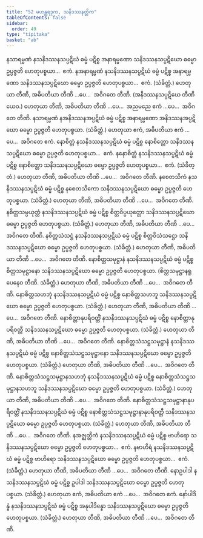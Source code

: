 ```yaml
---
title: "52 မဟန္တရဒုက, သနိဒဿနတ္တိက"
tableOfContents: false
sidebar:
  order: 49
type: "tipitaka"
basket: "ab"
---
```



<DynamicBreadcrumb />

<Division number="105">

<Paragraph number="277">
နသာရမ္မဏံ နသနိဒဿနသပ္ပဋိဃံ ဓမ္မံ ပဋိစ္စ အနာရမ္မဏော သနိဒဿနသပ္ပဋိဃော ဓမ္မော ဥပ္ပဇ္ဇတိ ဟေတုပစ္စယာ…  ဧကံ.
</Paragraph>

<Paragraph number="278">
နအနာရမ္မဏံ နသနိဒဿနသပ္ပဋိဃံ ဓမ္မံ ပဋိစ္စ အနာရမ္မဏော သနိဒဿနသပ္ပဋိဃော ဓမ္မော ဥပ္ပဇ္ဇတိ ဟေတုပစ္စယာ…  ဧကံ. (သံခိတ္တံ.) ဟေတုယာ တီဏိ, အဓိပတိယာ တီဏိ …ပေ…  အဝိဂတေ တီဏိ.
</Paragraph>

<Paragraph number="279">
(အနိဒဿနသပ္ပဋိဃေ တီဏိယေဝ.) ဟေတုယာ တီဏိ, အဓိပတိယာ တီဏိ …ပေ…  အညမညေ ဧကံ …ပေ…  အဝိဂတေ တီဏိ.
</Paragraph>

<Paragraph number="280">
နသာရမ္မဏံ နအနိဒဿနအပ္ပဋိဃံ ဓမ္မံ ပဋိစ္စ အနာရမ္မဏော အနိဒဿနအပ္ပဋိဃော ဓမ္မော ဥပ္ပဇ္ဇတိ ဟေတုပစ္စယာ. (သံခိတ္တံ.) ဟေတုယာ ဧကံ, အဓိပတိယာ ဧကံ …ပေ…  အဝိဂတေ ဧကံ.
</Paragraph>

</Division>
<Division number="106">

<Paragraph number="281">
နောစိတ္တံ နသနိဒဿနသပ္ပဋိဃံ ဓမ္မံ ပဋိစ္စ နောစိတ္တော သနိဒဿနသပ္ပဋိဃော ဓမ္မော ဥပ္ပဇ္ဇတိ ဟေတုပစ္စယာ…  ဧကံ.
</Paragraph>

<Paragraph number="282">
နနောစိတ္တံ နသနိဒဿနသပ္ပဋိဃံ ဓမ္မံ ပဋိစ္စ နောစိတ္တော သနိဒဿနသပ္ပဋိဃော ဓမ္မော ဥပ္ပဇ္ဇတိ ဟေတုပစ္စယာ…  ဧကံ. (သံခိတ္တံ.)
</Paragraph>

<Paragraph number="283">
ဟေတုယာ တီဏိ, အဓိပတိယာ တီဏိ …ပေ…  အဝိဂတေ တီဏိ.
</Paragraph>

</Division>
<Division number="107">

<Paragraph number="284">
နစေတသိကံ နသနိဒဿနသပ္ပဋိဃံ ဓမ္မံ ပဋိစ္စ နစေတသိကော သနိဒဿနသပ္ပဋိဃော ဓမ္မော ဥပ္ပဇ္ဇတိ ဟေတုပစ္စယာ. (သံခိတ္တံ.)
</Paragraph>

<Paragraph number="285">
ဟေတုယာ တီဏိ, အဓိပတိယာ တီဏိ …ပေ…  အဝိဂတေ တီဏိ.
</Paragraph>

</Division>
<Division number="108">

<Paragraph number="286">
နစိတ္တသမ္ပယုတ္တံ နသနိဒဿနသပ္ပဋိဃံ ဓမ္မံ ပဋိစ္စ စိတ္တဝိပ္ပယုတ္တော သနိဒဿနသပ္ပဋိဃော ဓမ္မော ဥပ္ပဇ္ဇတိ ဟေတုပစ္စယာ. (သံခိတ္တံ.)
</Paragraph>

<Paragraph number="287">
ဟေတုယာ တီဏိ, အဓိပတိယာ တီဏိ …ပေ…  အဝိဂတေ တီဏိ.
</Paragraph>

</Division>
<Division number="109">

<Paragraph number="288">
နစိတ္တသံသဋ္ဌံ နသနိဒဿနသပ္ပဋိဃံ ဓမ္မံ ပဋိစ္စ စိတ္တဝိသံသဋ္ဌော သနိဒဿနသပ္ပဋိဃော ဓမ္မော ဥပ္ပဇ္ဇတိ ဟေတုပစ္စယာ. (သံခိတ္တံ.)
</Paragraph>

<Paragraph number="289">
ဟေတုယာ တီဏိ, အဓိပတိယာ တီဏိ …ပေ…  အဝိဂတေ တီဏိ.
</Paragraph>

</Division>
<Division number="110">

<Paragraph number="290">
နောစိတ္တသမုဋ္ဌာနံ နသနိဒဿနသပ္ပဋိဃံ ဓမ္မံ ပဋိစ္စ စိတ္တသမုဋ္ဌာနော သနိဒဿနသပ္ပဋိဃော ဓမ္မော ဥပ္ပဇ္ဇတိ ဟေတုပစ္စယာ. (စိတ္တသမုဋ္ဌာနရူပေနေဝ တီဏိ. သံခိတ္တံ.)
</Paragraph>

<Paragraph number="291">
ဟေတုယာ တီဏိ, အဓိပတိယာ တီဏိ …ပေ…  အဝိဂတေ တီဏိ.
</Paragraph>

</Division>
<Division number="111">

<Paragraph number="292">
နောစိတ္တသဟဘုံ နသနိဒဿနသပ္ပဋိဃံ ဓမ္မံ ပဋိစ္စ နောစိတ္တသဟဘူ သနိဒဿနသပ္ပဋိဃော ဓမ္မော ဥပ္ပဇ္ဇတိ ဟေတုပစ္စယာ. (သံခိတ္တံ.)
</Paragraph>

<Paragraph number="293">
ဟေတုယာ တီဏိ, အဓိပတိယာ တီဏိ …ပေ…  အဝိဂတေ တီဏိ.
</Paragraph>

</Division>
<Division number="112">

<Paragraph number="294">
နောစိတ္တာနုပရိဝတ္တိံ နသနိဒဿနသပ္ပဋိဃံ ဓမ္မံ ပဋိစ္စ နောစိတ္တာနုပရိဝတ္တီ သနိဒဿနသပ္ပဋိဃော ဓမ္မော ဥပ္ပဇ္ဇတိ ဟေတုပစ္စယာ. (သံခိတ္တံ.)
</Paragraph>

<Paragraph number="295">
ဟေတုယာ တီဏိ, အဓိပတိယာ တီဏိ …ပေ…  အဝိဂတေ တီဏိ.
</Paragraph>

</Division>
<Division number="113">

<Paragraph number="296">
နောစိတ္တသံသဋ္ဌသမုဋ္ဌာနံ နသနိဒဿနသပ္ပဋိဃံ ဓမ္မံ ပဋိစ္စ နောစိတ္တသံသဋ္ဌသမုဋ္ဌာနော သနိဒဿနသပ္ပဋိဃော ဓမ္မော ဥပ္ပဇ္ဇတိ ဟေတုပစ္စယာ. (သံခိတ္တံ.)
</Paragraph>

<Paragraph number="297">
ဟေတုယာ တီဏိ, အဓိပတိယာ တီဏိ …ပေ…  အဝိဂတေ တီဏိ.
</Paragraph>

</Division>
<Division number="114">

<Paragraph number="298">
နောစိတ္တသံသဋ္ဌသမုဋ္ဌာနသဟဘုံ နသနိဒဿနသပ္ပဋိဃံ ဓမ္မံ ပဋိစ္စ နောစိတ္တသံသဋ္ဌသမုဋ္ဌာနသဟဘူ သနိဒဿနသပ္ပဋိဃော ဓမ္မော ဥပ္ပဇ္ဇတိ ဟေတုပစ္စယာ. (သံခိတ္တံ.)
</Paragraph>

<Paragraph number="299">
ဟေတုယာ တီဏိ, အဓိပတိယာ တီဏိ …ပေ…  အဝိဂတေ တီဏိ.
</Paragraph>

</Division>
<Division number="115">

<Paragraph number="300">
နောစိတ္တသံသဋ္ဌသမုဋ္ဌာနာနုပရိဝတ္တိံ နသနိဒဿနသပ္ပဋိဃံ ဓမ္မံ ပဋိစ္စ နောစိတ္တသံသဋ္ဌသမုဋ္ဌာနာနုပရိဝတ္တီ သနိဒဿနသပ္ပဋိဃော ဓမ္မော ဥပ္ပဇ္ဇတိ ဟေတုပစ္စယာ. (သံခိတ္တံ.)
</Paragraph>

<Paragraph number="301">
ဟေတုယာ တီဏိ, အဓိပတိယာ တီဏိ …ပေ…  အဝိဂတေ တီဏိ.
</Paragraph>

</Division>
<Division number="116">

<Paragraph number="302">
နအဇ္ဈတ္တိကံ နသနိဒဿနသပ္ပဋိဃံ ဓမ္မံ ပဋိစ္စ ဗာဟိရော သနိဒဿနသပ္ပဋိဃော ဓမ္မော ဥပ္ပဇ္ဇတိ ဟေတုပစ္စယာ…  ဧကံ.
</Paragraph>

<Paragraph number="303">
နဗာဟိရံ နသနိဒဿနသပ္ပဋိဃံ ဓမ္မံ ပဋိစ္စ ဗာဟိရော သနိဒဿနသပ္ပဋိဃော ဓမ္မော ဥပ္ပဇ္ဇတိ ဟေတုပစ္စယာ…  ဧကံ. (သံခိတ္တံ.)
</Paragraph>

<Paragraph number="304">
ဟေတုယာ တီဏိ, အဓိပတိယာ တီဏိ …ပေ…  အဝိဂတေ တီဏိ.
</Paragraph>

</Division>
<Division number="117">

<Paragraph number="305">
နောဥပါဒါ နသနိဒဿနသပ္ပဋိဃံ ဓမ္မံ ပဋိစ္စ ဥပါဒါ သနိဒဿနသပ္ပဋိဃော ဓမ္မော ဥပ္ပဇ္ဇတိ ဟေတုပစ္စယာ. (သံခိတ္တံ.)
</Paragraph>

<Paragraph number="306">
ဟေတုယာ ဧကံ, အဓိပတိယာ ဧကံ …ပေ…  အဝိဂတေ ဧကံ.
</Paragraph>

</Division>
<Division number="118">

<Paragraph number="307">
နော်ပါဒိန္နံ နသနိဒဿနသပ္ပဋိဃံ ဓမ္မံ ပဋိစ္စ အနုပါဒိန္နော သနိဒဿနသပ္ပဋိဃော ဓမ္မော ဥပ္ပဇ္ဇတိ ဟေတုပစ္စယာ. (သံခိတ္တံ.)
</Paragraph>

<Paragraph number="308">
ဟေတုယာ တီဏိ, အဓိပတိယာ တီဏိ …ပေ…  အဝိဂတေ တီဏိ.
</Paragraph>
</Division>